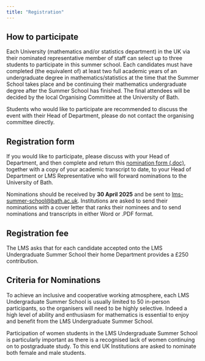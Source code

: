 ```yaml
---
title: "Registration"
---
```


## How to participate

<!-- Participants will be students on UK mathematics programmes who are entering their final year of study in autumn 2025. Students will be nominate by their home department via their nominated representative member of staff. -->


Each University (mathematics and/or statistics department) in the UK via their nominated representative member of staff can select up to three students to participate in this summer school. 
Each candidates must have completed (the equivalent of) at least two full academic years of an undergraduate degree in mathematics/statistics at the time that the Summer School takes place and be continuing their mathematics undergraduate degree after the Summer School has finished. The final attendees will be decided by the local Organising Committee at the University of Bath. 

Students who would like to participate are recommended to discuss the event with their Head of Department, please do not contact the organising committee directly.

## Registration form

If you would like to participate, please discuss with your Head of Department, and then complete and return this [nomination form (.doc)](Summer School Nomination Form 2025.doc), together with a copy of your academic transcript to date, to your Head of Department or LMS Representative who will forward nominations to the University of Bath.

Nominations should be received by **30 April 2025**  and be sent to [lms-summer-school@bath.ac.uk](mailto:lms-summer-school@bath.ac.uk). Institutions are asked to send their nominations with a cover letter that ranks their nominees and to send nominations and transcripts in either Word or .PDF format.

## Registration fee 


The LMS asks that for each candidate accepted onto the LMS Undergraduate Summer School their home Department provides a £250 contribution. 


## Criteria for Nominations

To achieve an inclusive and cooperative working atmosphere, each LMS Undergraduate Summer School is usually limited to 50 in-person participants, so the organisers will need to be highly selective.  Indeed a high level of ability and enthusiasm for mathematics is essential to enjoy and benefit from the LMS Undergraduate Summer School.
 
Participation of women students in the LMS Undergraduate Summer School is particularly important as there is a recognised lack of women continuing on to postgraduate study.  To this end UK Institutions are asked to nominate both female and male students. 